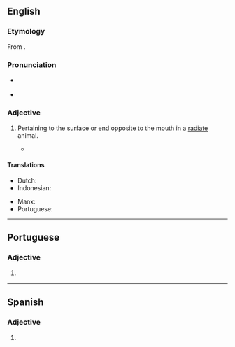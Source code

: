==English==

===Etymology===
From {{affix|en|ab-|actinal}}.

===Pronunciation===
* {{a|GenAm}} {{IPA|en|/æˈbæk.tə.nl̩/|/ˈæˌbæk.tə.nl̩/|/ˌæˌbækˈtaɪ.nl̩/|/ˈæˌbækˌtaɪ.nl̩/}}
* {{audio|en|EN-abactinal.ogg|Audio}}

===Adjective===
{{en-adj}}

# {{lb|en|zoology}} Pertaining to the surface or end opposite to the mouth in a [[radiate]] animal.
#* {{quote-journal|en|journal=Contributions to Natural History|volume=4|year=1857|page=376|passage=The so-called mouth is always placed at one end of these poles, and from it radiate the most prominent organs, in consequence of which I have called this side of the body the oral or ''actinal'' area, and the opposite side the aboral or '''abactinal''' area.|author=Louis Agassiz}}
#: {{ant|en|actinal}}

====Translations====
{{trans-top|pertaining to the surface or end opposite to the mouth in a radiate animal}}
* Dutch: {{t|nl|abactinaal}}
* Indonesian: {{t+|id|abaktinal}}
{{trans-mid}}
* Manx: {{t|gv|[[gyn]] [[goullyn]]}}
* Portuguese: {{t+|pt|abactinal}}
{{trans-bottom}}

----

==Portuguese==

===Adjective===
{{pt-adj}}

# {{lb|pt|zoology}} {{l|en|abactinal}} {{gloss|pertaining to the surface or end opposite to the mouth in a radiate animal}}

----

==Spanish==

===Adjective===
{{es-adj}}

# {{l|en|abactinal}}